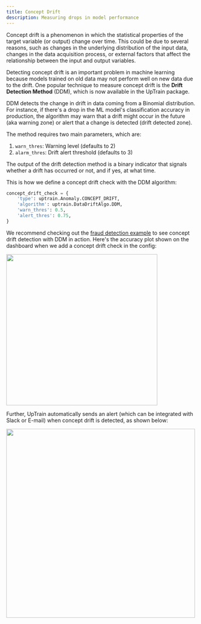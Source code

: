 ```yaml
---
title: Concept Drift
description: Measuring drops in model performance
---
```


Concept drift is a phenomenon in which the statistical properties of the target variable (or output) change over time. This could be due to several reasons, such as changes in the underlying distribution of the input data, changes in the data acquisition process, or external factors that affect the relationship between the input and output variables.

Detecting concept drift is an important problem in machine learning because models trained on old data may not perform well on new data due to the drift. One popular technique to measure concept drift is the **Drift Detection Method** (DDM), which is now available in the UpTrain package.

DDM detects the change in drift in data coming from a Binomial distribution. For instance, if there's a drop in the ML model's classification accuracy in production, the algorithm may warn that a drift might occur in the future (aka warning zone) or alert that a change is detected (drift detected zone).

The method requires two main parameters, which are:

1. `warn_thres`: Warning level (defaults to 2)
2. `alarm_thres`: Drift alert threshold (defaults to 3)

The output of the drift detection method is a binary indicator that signals whether a drift has occurred or not, and if yes, at what time.

This is how we define a concept drift check with the DDM algorithm:

```python
concept_drift_check = {
    'type': uptrain.Anomaly.CONCEPT_DRIFT,
    'algorithm': uptrain.DataDriftAlgo.DDM,
    'warn_thres': 0.5,   
    'alert_thres': 0.75,
}
```

We recommend checking out the [fraud detection example](https://github.com/uptrain-ai/uptrain/tree/main/examples/fraud_detection) to see concept drift detection with DDM in action. Here's the accuracy plot shown on the dashboard when we add a concept drift check in the config:


<Frame caption="Model performance over time with model performance reducing at time 110k">
  <img width="400" src="https://uptrain-demo.s3.us-west-1.amazonaws.com/fraud_detection/concept_drift_avg_acc.gif"/>
</Frame>

Further, UpTrain automatically sends an alert (which can be integrated with Slack or E-mail) when concept drift is detected, as shown below:

<Frame caption="A model degradation alert sent by UpTrain">
  <img width="500" src="/images/model-degradation-alert.png"/>
</Frame>
